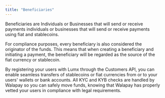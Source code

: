 ```yaml
---
title: "Beneficiaries"
---
```


Beneficiaries are Individuals or Businesses that will send or receive payments individuals or businesses that will send or receive payments using fiat and stablecoins.

For compliance purposes, every beneficiary is also considered the originator of the funds. This means that when creating a beneficiary and initiating a payment, the beneficiary will be regarded as the source of the fiat currency or stablecoin.

By registering your users with Lumx through the Customers API, you can enable seamless transfers of stablecoins or fiat currencies from or to your users' wallets or bank accounts. All KYC and KYB checks are handled by Walapay so you can safely move funds, knowing that Walapay has properly vetted your users in compliance with legal requirements.